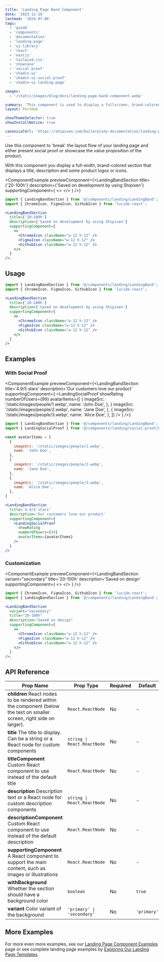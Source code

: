 ```yaml
---
title: 'Landing Page Band Component'
date: '2023-11-19'
lastmod: '2024-07-06'
tags:
  - 'guide'
  - 'components'
  - 'documentation'
  - 'landing-page'
  - 'ui-library'
  - 'react'
  - 'nextjs'
  - 'tailwind-css'
  - 'showcase'
  - 'social-proof'
  - 'shadcn-ui'
  - 'shadcn-ui-social-proof'
  - 'shadcn-ui-landing-page'

images:
  - '/static/images/blog/docs/landing-page-band-component.webp'

summary: 'This component is used to display a fullscreen, brand-colored section that displays a title, description & some product logos or icons.'
layout: PostHub

showThemeSelector: true
showInstallNotice: true

canonicalUrl: 'https://shipixen.com/boilerplate-documentation/landing-page-components/band'
---
```


Use this component to 'break' the layout flow of your landing page and either present social proof or showcase the value proposition of the product.

With this component you display a full-width, brand-colored section that displays a title, description and some product logos or icons.

<ComponentExample
previewComponent={<LandingBandSection
  title={'20-100h'}
  description={'Saved on development by using Shipixen'}
  supportingComponent={
    <>
      <ChromeIcon className="w-12 h-12" />
      <FigmaIcon className="w-12 h-12" />
      <GithubIcon className="w-12 h-12" />
    </>
  }
/>}
>

```jsx
import { LandingBandSection } from '@/components/landing/LandingBand';
import { ChromeIcon, FigmaIcon, GithubIcon } from 'lucide-react';

<LandingBandSection
  title={'20-100h'}
  description={'Saved on development by using Shipixen'}
  supportingComponent={
    <>
      <ChromeIcon className="w-12 h-12" />
      <FigmaIcon className="w-12 h-12" />
      <GithubIcon className="w-12 h-12" />
    </>
  }
/>;
```

</ComponentExample>

## Usage

```jsx
import { LandingBandSection } from '@/components/landing/LandingBand';
import { ChromeIcon, FigmaIcon, GithubIcon } from 'lucide-react';
```

```jsx
<LandingBandSection
  title={'20-100h'}
  description={'Saved on development by using Shipixen'}
  supportingComponent={
    <>
      <ChromeIcon className="w-12 h-12" />
      <FigmaIcon className="w-12 h-12" />
      <GithubIcon className="w-12 h-12" />
    </>
  }
/>
```

## Examples

### With Social Proof

<ComponentExample
  previewComponent={<LandingBandSection
    title='4.9/5 stars'
    description='Our customers love our product'
    supportingComponent={
      <LandingSocialProof
        showRating
        numberOfUsers={99}
        avatarItems={[
          {
            imageSrc: '/static/images/people/1.webp',
            name: 'John Doe',
          },
          {
            imageSrc: '/static/images/people/2.webp',
            name: 'Jane Doe',
          },
          {
            imageSrc: '/static/images/people/3.webp',
            name: 'Alice Doe',
          },
        ]}
      />
    }
  />}
>

```jsx
import { LandingBandSection } from '@/components/landing/LandingBand';
import { LandingSocialProof } from '@/components/landing/social-proof/LandingSocialProof';

const avatarItems = [
  {
    imageSrc: '/static/images/people/1.webp',
    name: 'John Doe',
  },
  {
    imageSrc: '/static/images/people/2.webp',
    name: 'Jane Doe',
  },
  {
    imageSrc: '/static/images/people/3.webp',
    name: 'Alice Doe',
  },
]

<LandingBandSection
  title='4.9/5 stars'
  description='Our customers love our product'
  supportingComponent={
    <LandingSocialProof
      showRating
      numberOfUsers={99}
      avatarItems={avatarItems}
    />
  }
/>
```

</ComponentExample>

### Customization

<ComponentExample
  previewComponent={<LandingBandSection
    variant="secondary"
    title='20-100h'
    description='Saved on design'
    supportingComponent={
      <>
        <ChromeIcon className="w-12 h-12" />
        <FigmaIcon className="w-12 h-12" />
        <GithubIcon className="w-12 h-12" />
      </>
    }
  />}
>

```jsx
import { ChromeIcon, FigmaIcon, GithubIcon } from 'lucide-react';
import { LandingBandSection } from '@/components/landing/LandingBand';

<LandingBandSection
  variant="secondary"
  title="20-100h"
  description="Saved on design"
  supportingComponent={
    <>
      <ChromeIcon className="w-12 h-12" />
      <FigmaIcon className="w-12 h-12" />
      <GithubIcon className="w-12 h-12" />
    </>
  }
/>;
```

</ComponentExample>

## API Reference

| Prop Name                                                                                                                             | Prop Type                   | Required | Default     |
| ------------------------------------------------------------------------------------------------------------------------------------- | --------------------------- | -------- | ----------- |
| **children** <Tippy>React nodes to be rendered within the component (below the text on smaller screen, right side on larger).</Tippy> | `React.ReactNode`           | No       | -           |
| **title** <Tippy>The title to display. Can be a string or a React node for custom components</Tippy>                                  | `string \| React.ReactNode` | No       | -           |
| **titleComponent** <Tippy>Custom React component to use instead of the default title</Tippy>                                          | `React.ReactNode`           | No       | -           |
| **description** <Tippy>Description text or a React node for custom description components</Tippy>                                     | `string \| React.ReactNode` | No       | -           |
| **descriptionComponent** <Tippy>Custom React component to use instead of the default description</Tippy>                              | `React.ReactNode`           | No       | -           |
| **supportingComponent** <Tippy>A React component to support the main content, such as images or illustrations</Tippy>                 | `React.ReactNode`           | No       | -           |
| **withBackground** <Tippy>Whether the section should have a background color</Tippy>                                                  | `boolean`                   | No       | `true`      |
| **variant** <Tippy>Color variant of the background</Tippy>                                                                            | `'primary' \| 'secondary'`  | No       | `'primary'` |

## More Examples

For more even more examples, see our <a href="/demo/landing-page-component-examples" className="fancy-link">Landing Page Component Examples</a> page or see complete landing page examples by <a href="/demo/landing-page-templates" className="fancy-link">Exploring Our Landing Page Templates</a>.

